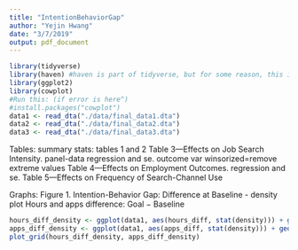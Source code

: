 ```yaml
---
title: "IntentionBehaviorGap"
author: "Yejin Hwang"
date: "3/7/2019"
output: pdf_document
---
```


```r
library(tidyverse)
library(haven) #haven is part of tidyverse, but for some reason, this is needed.
library(ggplot2)
library(cowplot)
#Run this: (if error is here^)
#install.packages("cowplot")
data1 <- read_dta("./data/final_data1.dta")
data2 <- read_dta("./data/final_data2.dta")
data3 <- read_dta("./data/final_data3.dta")
```

Tables:
summary stats: tables 1 and 2
Table 3—Effects on Job Search Intensity. panel-data regression and se. outcome var winsorized=remove extreme values
Table 4—Effects on Employment Outcomes. regression and se.
Table 5—Effects on Frequency of Search-Channel Use

Graphs:
Figure 1. Intention-Behavior Gap: Difference at Baseline - density plot Hours and apps difference: Goal − Baseline

```r
hours_diff_density <- ggplot(data1, aes(hours_diff, stat(density))) + geom_histogram(fill = "#416b85", bins = 18) + labs(x = "Hours difference: Goal − Baseline", y = "Density") + ylim(0, 0.15)
apps_diff_density <- ggplot(data1, aes(apps_diff, stat(density))) + geom_histogram(fill = "#416b85", bins = 18) + labs(x = "Apps difference: Goal − Baseline", y = "Density")
plot_grid(hours_diff_density, apps_diff_density)
```
